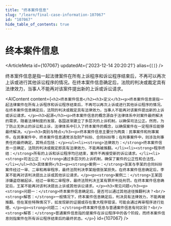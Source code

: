 ```yaml
---
title: "终本案件信息"
slug: "/learn/final-case-information-107067"
id: "107067"
hide_table_of_contents: true
---
```



# 终本案件信息

<ArticleMeta id={107067} updatedAt={'2023-12-14 20:20:21'} alias={`[]`} />
<div className='border-solid border-b border-t-0 my-4 border-[var(--ifm-color-gray-300)]' />

终本案件信息是指一起法律案件在所有上诉程序和诉讼程序结束后，不再可以再次上诉或进行其他诉讼程序的情况。在终本案件信息确定后，法院的判决或裁定具有法律效力，当事人不能再对该案件提出新的上诉或诉讼请求。

<AIContent content={`<h2>终本案件信息</h2><h3>定义</h3><p>终本案件信息是指一起法律案件在所有上诉程序和诉讼程序结束后，不再可以再次上诉或进行其他诉讼程序的情况。在终本案件信息确定后，法院的判决或裁定具有法律效力，当事人不能再对该案件提出新的上诉或诉讼请求。</p><h3>起源</h3><p>终本案件信息的概念源自于法律体系中对案件最终解决的需求。随着法律制度的发展，各国逐渐建立了多层次的上诉机制，以确保司法公正。然而，为了防止无休止的诉讼和上诉，法律体系中引入了终本案件的概念，以确保案件在一定程序后能够最终解决。</p><h3>类别与特点</h3><p>终本案件信息主要分为两类：民事案件和刑事案件。在民事案件中，终本案件信息通常涉及财产纠纷、合同纠纷等；在刑事案件中，则涉及刑事责任的最终确定。其特点包括：</p><ul><li><strong>法律效力：</strong>终本案件信息一旦确定，法院的判决或裁定即具有法律效力，不能再被推翻。</li><li><strong>程序终结：</strong>所有的上诉和诉讼程序均已结束，案件不再接受新的诉讼请求。</li><li><strong>司法公正：</strong>通过多层次的上诉机制，确保了案件的公正性和合法性。</li></ul><h3>具体案例</h3><p><strong>案例一：</strong>张某与李某的合同纠纷案件经过一审、二审和再审程序，最终法院判决李某赔偿张某损失。在终本案件信息确定后，李某不能再对该判决提出上诉或其他诉讼请求。</p><p><strong>案例二：</strong>王某因涉嫌盗窃被起诉，经过一审和二审程序，最终法院判决王某有罪并判处刑罚。在终本案件信息确定后，王某不能再对该判决提出上诉或其他诉讼请求。</p><h3>常见问题</h3><p><strong>问题一：</strong>终本案件信息确定后，是否可以通过其他途径推翻判决？<br/><strong>解答：</strong>一般情况下，终本案件信息确定后，判决具有法律效力，不能再被推翻。但在某些特殊情况下，如发现新的证据或存在重大程序错误，可能会通过再审程序进行处理。</p><p><strong>问题二：</strong>终本案件信息与普通案件信息有何区别？<br/><strong>解答：</strong>普通案件信息指的是案件在诉讼程序中的各个阶段，而终本案件信息则指案件在所有诉讼程序结束后的最终状态。</p>`} id={107067} />

